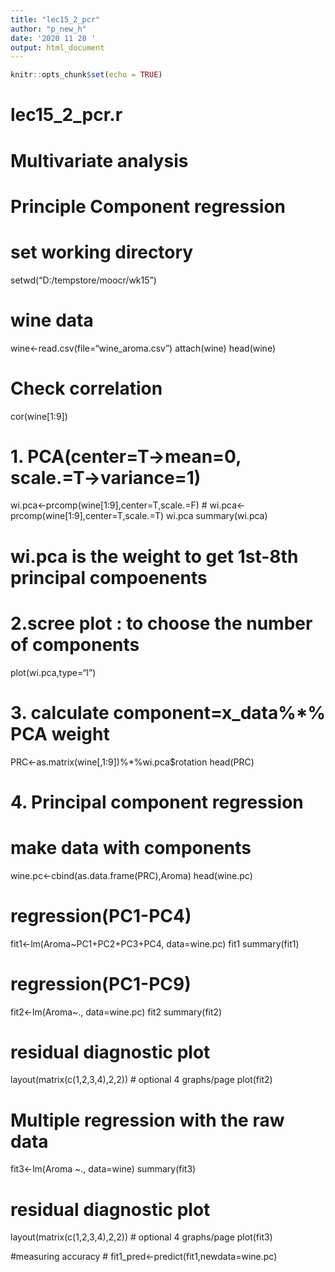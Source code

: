 ```yaml
---
title: "lec15_2_pcr"
author: "p_new_h"
date: '2020 11 28 '
output: html_document
---
```


```r
knitr::opts_chunk$set(echo = TRUE)
```

# lec15_2_pcr.r
# Multivariate analysis
# Principle Component regression

# set working directory
setwd("D:/tempstore/moocr/wk15")

# wine data
wine<-read.csv(file="wine_aroma.csv")
attach(wine)
head(wine)

# Check correlation
cor(wine[1:9])

# 1. PCA(center=T->mean=0, scale.=T->variance=1)
wi.pca<-prcomp(wine[1:9],center=T,scale.=F)
# wi.pca<-prcomp(wine[1:9],center=T,scale.=T)
wi.pca
summary(wi.pca)

# wi.pca is the weight to get 1st-8th principal compoenents 

# 2.scree plot : to choose the number of components
plot(wi.pca,type="l")

# 3. calculate component=x_data%*% PCA weight
PRC<-as.matrix(wine[,1:9])%*%wi.pca$rotation
head(PRC)

# 4. Principal component regression
# make data with components
wine.pc<-cbind(as.data.frame(PRC),Aroma)
head(wine.pc)

# regression(PC1-PC4)
fit1<-lm(Aroma~PC1+PC2+PC3+PC4, data=wine.pc)
fit1
summary(fit1)

# regression(PC1-PC9)
fit2<-lm(Aroma~., data=wine.pc)
fit2
summary(fit2)

# residual diagnostic plot
layout(matrix(c(1,2,3,4),2,2)) # optional 4 graphs/page 
plot(fit2)

# Multiple regression with the raw data
fit3<-lm(Aroma ~., data=wine)
summary(fit3)

# residual diagnostic plot 
layout(matrix(c(1,2,3,4),2,2)) # optional 4 graphs/page 
plot(fit3)

#measuring accuracy
# fit1_pred<-predict(fit1,newdata=wine.pc)



